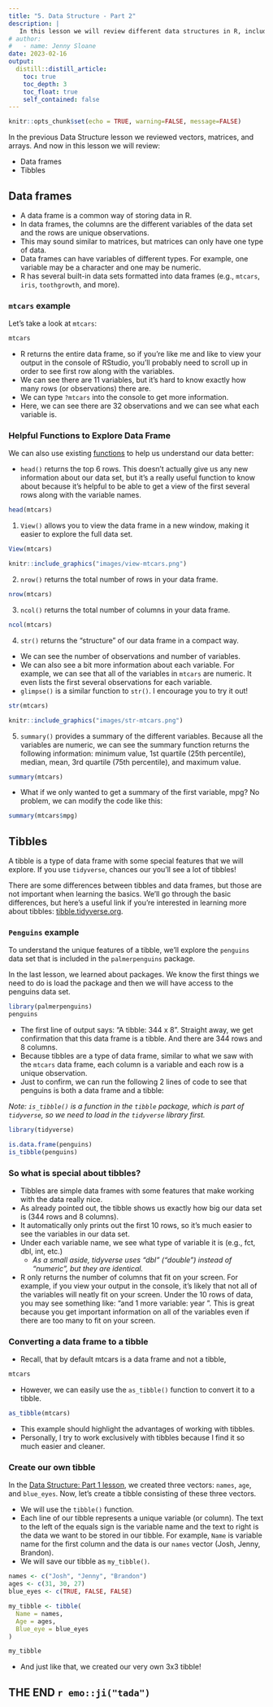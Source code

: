 ```yaml
---
title: "5. Data Structure - Part 2"
description: |
   In this lesson we will review different data structures in R, including data frames and tibbles.
# author:
#   - name: Jenny Sloane
date: 2023-02-16
output:
  distill::distill_article:
    toc: true
    toc_depth: 3
    toc_float: true
    self_contained: false
---
```



```r
knitr::opts_chunk$set(echo = TRUE, warning=FALSE, message=FALSE)
```

In the previous Data Structure lesson we reviewed vectors, matrices, and arrays. And now in this lesson we will review:

- Data frames
- Tibbles

## Data frames

- A data frame is a common way of storing data in R. 
- In data frames, the columns are the different variables of the data set and the rows are unique observations.
- This may sound similar to matrices, but matrices can only have one type of data. 
- Data frames can have variables of different types. For example, one variable may be a character and one may be numeric. 
- R has several built-in data sets formatted into data frames (e.g., `mtcars`, `iris`, `toothgrowth`, and more). 

### `mtcars` example

Let's take a look at `mtcars`:

```r
mtcars
```

- R returns the entire data frame, so if you're like me and like to view your output in the console of RStudio, you'll probably need to scroll up in order to see first row along with the variables.
- We can see there are 11 variables, but it's hard to know exactly how many rows (or observations) there are.
- We can type `?mtcars` into the console to get more information. 
<!-- Similar to how we can use the ? to look up functions, we can also use the ? to look up built-in R data sets like mtcars.   -->
- Here, we can see there are 32 observations and we can see what each variable is.

### Helpful Functions to Explore Data Frame

We can also use existing [functions](https://r4beginners.com/lessons/lesson4-packages-functions/#functions){target="_blank"} to help us understand our data better:

- `head()` returns the top 6 rows. This doesn't actually give us any new information about our data set, but it's a really useful function to know about because it's helpful to be able to get a view of the first several rows along with the variable names. 

```r
head(mtcars)
```

1. `View()` allows you to view the data frame in a new window, making it easier to explore the full data set.

```r
View(mtcars)
```

```r
knitr::include_graphics("images/view-mtcars.png")
```

2. `nrow()` returns the total number of rows in your data frame.

```r
nrow(mtcars)
```

3. `ncol()` returns the total number of columns in your data frame.

```r
ncol(mtcars)
```

4. `str()` returns the "structure" of our data frame in a compact way. 

  - We can see the number of observations and number of variables. 
  - We can also see a bit more information about each variable. For example, we can see that all of the variables in `mtcars` are numeric. It even lists the first several observations for each variable. 
  - `glimpse()` is a similar function to `str()`. I encourage you to try it out!

```r
str(mtcars)
```

```r
knitr::include_graphics("images/str-mtcars.png")
```

5. `summary()` provides a summary of the different variables. Because all the variables are numeric, we can see the summary function returns the following information: minimum value, 1st quartile (25th percentile), median, mean, 3rd quartile (75th percentile), and maximum value.  

```r
summary(mtcars)
```

- What if we only wanted to get a summary of the first variable, mpg? No problem, we can modify the code like this:

```r
summary(mtcars$mpg)
```

## Tibbles

A tibble is a type of data frame with some special features that we will explore. If you use `tidyverse`, chances our you'll see a lot of tibbles! 

There are some differences between tibbles and data frames, but those are not important when learning the basics. We'll go through the basic differences, but here's a useful link if you're interested in learning more about tibbles: [tibble.tidyverse.org](https://tibble.tidyverse.org/){target="_blank"}.

### `Penguins` example

To understand the unique features of a tibble, we'll explore the `penguins` data set that is included in the `palmerpenguins` package.

In the last lesson, we learned about packages. We know the first things we need to do is load the package and then we will have access to the penguins data set.

```r
library(palmerpenguins)
penguins
```

- The first line of output says: "A tibble: 344 x 8". Straight away, we get confirmation that this data frame is a tibble. And there are 344 rows and 8 columns. 
- Because tibbles are a type of data frame, similar to what we saw with the `mtcars` data frame, each column is a variable and each row is a unique observation. 
- Just to confirm, we can run the following 2 lines of code to see that penguins is both a data frame and a tibble:

*Note: `is_tibble()` is a function in the `tibble` package, which is part of `tidyverse`, so we need to load in the `tidyverse` library first.*

```r
library(tidyverse)

is.data.frame(penguins)
is_tibble(penguins)
```

### So what is special about tibbles?

  - Tibbles are simple data frames with some features that make working with the data really nice.
  - As already pointed out, the tibble shows us exactly how big our data set is (344 rows and 8 columns).
  - It automatically only prints out the first 10 rows, so it's much easier to see the variables in our data set. 
  - Under each variable name, we see what type of variable it is (e.g., fct, dbl, int, etc.)
    - *As a small aside, tidyverse uses "dbl" ("double") instead of "numeric", but they are identical.*
  - R only returns the number of columns that fit on your screen. For example, if you view your output in the console, it's likely that not all of the variables will neatly fit on your screen. Under the 10 rows of data, you may see something like: "and 1 more variable: year <int>". This is great because you get important information on all of the variables even if there are too many to fit on your screen. 

### Converting a data frame to a tibble

- Recall, that by default mtcars is a data frame and not a tibble, 

```r
mtcars
```

- However, we can easily use the `as_tibble()` function to convert it to a tibble. 

```r
as_tibble(mtcars)
```

- This example should highlight the advantages of working with tibbles.
- Personally, I try to work exclusively with tibbles because I find it so much easier and cleaner. 

### Create our own tibble

In the [Data Structure: Part 1 lesson](https://r4beginners.com/lessons/lesson3-data-structure/){target="_blank"}, we created three vectors: `names`, `age`, and `blue_eyes`. Now, let's create a tibble consisting of these three vectors. 

- We will use the `tibble()` function.
- Each line of our tibble represents a unique variable (or column). The text to the left of the equals sign is the variable name and the text to right is the data we want to be stored in our tibble. For example, `Name` is variable name for the first column and the data is our `names` vector (Josh, Jenny, Brandon).
- We will save our tibble as `my_tibble()`.

```r
names <- c("Josh", "Jenny", "Brandon")
ages <- c(31, 30, 27)
blue_eyes <- c(TRUE, FALSE, FALSE)

my_tibble <- tibble(
  Name = names,
  Age = ages,
  Blue_eye = blue_eyes
)

my_tibble
```

- And just like that, we created our very own 3x3 tibble! 

## THE END `r emo::ji("tada")` 
